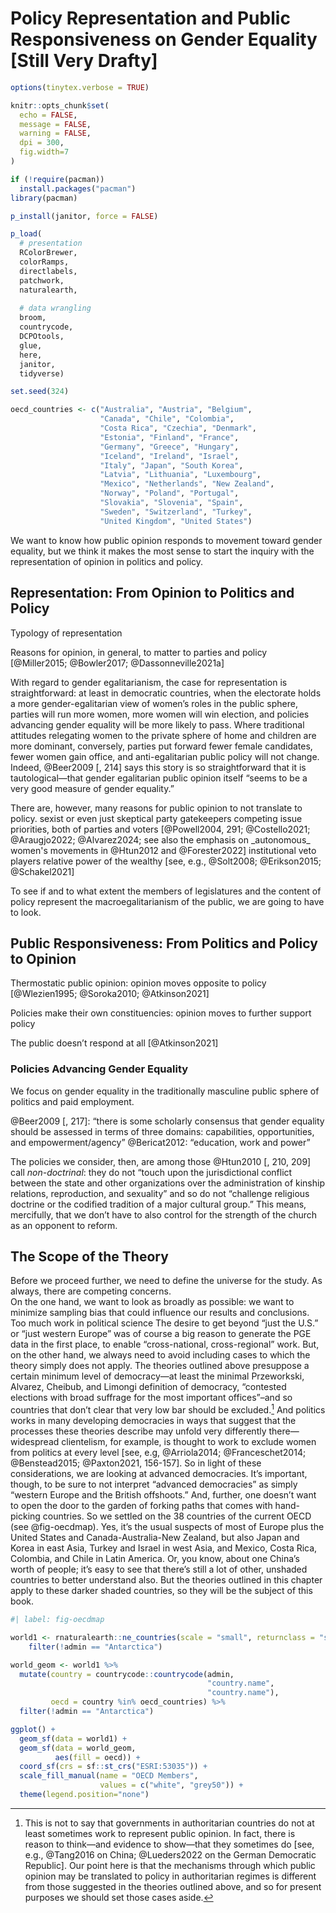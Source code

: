 # Policy Representation and Public Responsiveness on Gender Equality [Still Very Drafty]

```r
options(tinytex.verbose = TRUE)

knitr::opts_chunk$set(
  echo = FALSE,
  message = FALSE,
  warning = FALSE,
  dpi = 300,
  fig.width=7
)

if (!require(pacman))
  install.packages("pacman")
library(pacman)

p_install(janitor, force = FALSE)

p_load(
  # presentation
  RColorBrewer,
  colorRamps,
  directlabels,
  patchwork,
  naturalearth,
  
  # data wrangling
  broom,
  countrycode,
  DCPOtools,
  glue,
  here,
  janitor,
  tidyverse)

set.seed(324)

oecd_countries <- c("Australia", "Austria", "Belgium",
                    "Canada", "Chile", "Colombia",
                    "Costa Rica", "Czechia", "Denmark",
                    "Estonia", "Finland", "France", 
                    "Germany", "Greece", "Hungary",
                    "Iceland", "Ireland", "Israel",
                    "Italy", "Japan", "South Korea",
                    "Latvia", "Lithuania", "Luxembourg",
                    "Mexico", "Netherlands", "New Zealand",
                    "Norway", "Poland", "Portugal", 
                    "Slovakia", "Slovenia", "Spain",
                    "Sweden", "Switzerland", "Turkey", 
                    "United Kingdom", "United States")
```


We want to know how public opinion responds to movement toward gender equality, but we think it makes the most sense to start the inquiry with the representation of opinion in politics and policy. 

## Representation: From Opinion to Politics and Policy

Typology of representation

Reasons for opinion, in general, to matter to parties and policy [@Miller2015; @Bowler2017; @Dassonneville2021a]

With regard to gender egalitarianism, the case for representation is straightforward: at least in democratic countries, when the electorate holds a more gender-egalitarian view of women's roles in the public sphere, parties will run more women, more women will win election, and policies advancing gender equality will be more likely to pass.
Where traditional attitudes relegating women to the private sphere of home and children are more dominant, conversely, parties put forward fewer female candidates, fewer women gain office, and anti-egalitarian public policy will not change.
Indeed, @Beer2009 [, 214] says this story is so straightforward that it is tautological---that gender egalitarian public opinion itself "seems to be a very good measure of gender equality."

There are, however, many reasons for public opinion to not translate to policy.
sexist or even just skeptical party gatekeepers
competing issue priorities, both of parties and voters [@Powell2004, 291; @Costello2021; @Araugjo2022; @Alvarez2024; see also the emphasis on _autonomous_ women's movements in @Htun2012 and @Forester2022]
institutional veto players
relative power of the wealthy [see, e.g., @Solt2008; @Erikson2015; @Schakel2021]

To see if and to what extent the members of legislatures and the content of policy represent the macroegalitarianism of the public, we are going to have to look.


## Public Responsiveness: From Politics and Policy to Opinion

Thermostatic public opinion: opinion moves opposite to policy [@Wlezien1995; @Soroka2010; @Atkinson2021]

Policies make their own constituencies: opinion moves to further support policy

The public doesn't respond at all [@Atkinson2021]


### Policies Advancing Gender Equality

We focus on gender equality in the traditionally masculine public sphere of politics and paid employment.

@Beer2009 [, 217]: "there is some scholarly consensus that gender equality should be assessed in terms of three domains: capabilities, opportunities, and empowerment/agency"
@Bericat2012: "education, work and power"

The policies we consider, then, are among those @Htun2010 [, 210, 209] call _non-doctrinal_: they do not "touch upon the jurisdictional conflict between the state and other organizations over the administration of kinship relations, reproduction, and sexuality" and so do not "challenge religious doctrine or the codified tradition of a major cultural group."
This means, mercifully, that we don't have to also control for the strength of the church as an opponent to reform.


## The Scope of the Theory
Before we proceed further, we need to define the universe for the study.
As always, there are competing concerns.  
On the one hand, we want to look as broadly as possible: we want to minimize sampling bias that could influence our results and conclusions.
Too much work in political science 
The desire to get beyond "just the U.S." or "just western Europe" was of course a big reason to generate the PGE data in the first place, to enable "cross-national, cross-regional" work.
But, on the other hand, we always need to avoid including cases to which the theory simply does not apply.
The theories outlined above presuppose a certain minimum level of democracy---at least the minimal Przeworkski, Alvarez, Cheibub, and Limongi definition of democracy, "contested elections with broad suffrage for the most important offices"--and so countries that don't clear that very low bar should be excluded.^[
This is not to say that governments in authoritarian countries do not at least sometimes work to represent public opinion.
In fact, there is reason to think---and evidence to show---that they sometimes do [see, e.g., @Tang2016 on China; @Lueders2022 on the German Democratic Republic].
Our point here is that the mechanisms through which public opinion may be translated to policy in authoritarian regimes is different from those suggested in the theories outlined above, and so for present purposes we should set those cases aside.]
And politics works in many developing democracies in ways that suggest that the processes these theories describe may unfold very differently there---widespread clientelism, for example, is thought to work to exclude women from politics at every level [see, e.g, @Arriola2014; @Franceschet2014; @Benstead2015; @Paxton2021, 156-157].
So in light of these considerations, we are looking at advanced democracies.
It's important, though, to be sure to not interpret "advanced democracies" as simply "western Europe and the British offshoots."
And, further, one doesn't want to open the door to the garden of forking paths that comes with hand-picking countries.
So we settled on the 38 countries of the current OECD (see @fig-oecdmap).
Yes, it's the usual suspects of most of Europe plus the United States and 
Canada-Australia-New Zealand, but also Japan and Korea in east Asia, Turkey and Israel in west Asia, and Mexico, Costa Rica, Colombia, and Chile in Latin America.
Or, you know, about one China's worth of people; it's easy to see that there's still a lot of other, unshaded countries to better understand also.
But the theories outlined in this chapter apply to these darker shaded countries, so they will be the subject of this book.

```r
#| label: fig-oecdmap

world1 <- rnaturalearth::ne_countries(scale = "small", returnclass = "sf") %>%
    filter(!admin == "Antarctica")

world_geom <- world1 %>% 
  mutate(country = countrycode::countrycode(admin,
                                            "country.name",
                                            "country.name"),
         oecd = country %in% oecd_countries) %>% 
  filter(!admin == "Antarctica")

ggplot() +
  geom_sf(data = world1) +
  geom_sf(data = world_geom,
          aes(fill = oecd)) +
  coord_sf(crs = sf::st_crs("ESRI:53035")) +
  scale_fill_manual(name = "OECD Members", 
                    values = c("white", "grey50")) +
  theme(legend.position="none")
```

